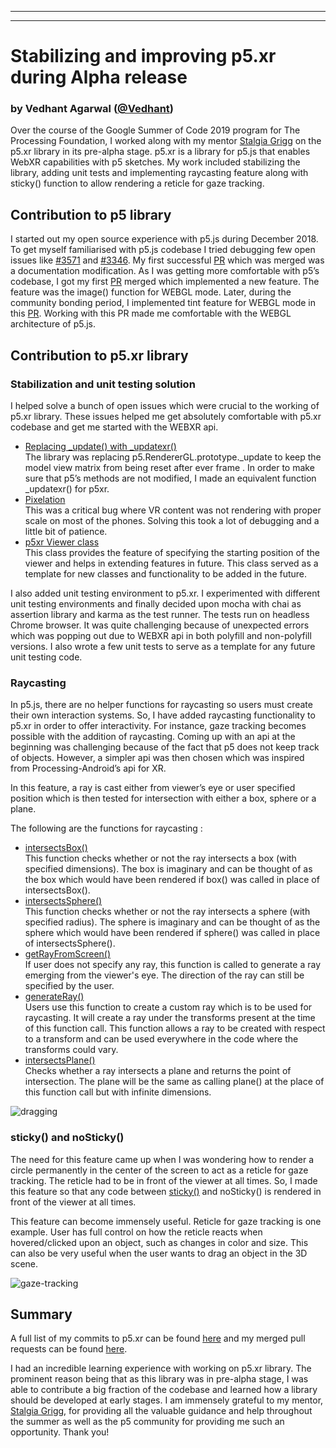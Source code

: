 
  ---
  
  ---
  # **Stabilizing and improving p5.xr during Alpha release**


### **by Vedhant Agarwal ([@Vedhant](https://github.com/vedhant))**

Over the course of the Google Summer of Code 2019 program for The Processing Foundation, I worked along with my mentor [Stalgia Grigg](https://github.com/stalgiag) on the p5.xr library in its pre-alpha stage. p5.xr is a library for p5.js that enables WebXR capabilities with p5 sketches. My work included stabilizing the library, adding unit tests and implementing raycasting feature along with sticky() function to allow rendering a reticle for gaze tracking.


## **Contribution to p5 library**

I started out my open source experience with p5.js during December 2018. To get myself familiarised with p5.js codebase I tried debugging few open issues like [#3571](https://github.com/processing/p5.js/issues/3571) and [#3346](https://github.com/processing/p5.js/issues/3346). My first successful [PR](https://github.com/processing/p5.js/pull/3405) which was merged was a documentation modification. As I was getting more comfortable with p5’s codebase, I got my first [PR](https://github.com/processing/p5.js/pull/3634) merged which implemented a new feature. The feature was the image() function for WEBGL mode. Later, during the community bonding period, I implemented tint feature for WEBGL mode in this [PR](https://github.com/processing/p5.js/pull/3709). Working with this PR made me comfortable with the WEBGL architecture of p5.js.


## **Contribution to p5.xr library**


### **Stabilization and unit testing solution**

I helped solve a bunch of open issues which were crucial to the working of p5.xr library. These issues helped me get absolutely comfortable with p5.xr codebase and get me started with the WEBXR api.



*   [Replacing _update() with _updatexr()](https://github.com/stalgiag/p5.xr/pull/21) \
The library was replacing p5.RendererGL.prototype._update to keep the model view matrix from being reset after ever frame . In order to make sure that p5’s methods are not modified, I made an equivalent function _updatexr() for p5xr.
*   [Pixelation](https://github.com/stalgiag/p5.xr/pull/24) \
This was a critical bug where VR content was not rendering with proper scale on most of the phones. Solving this took a lot of debugging and a little bit of patience.
*   [p5xr Viewer class](https://github.com/stalgiag/p5.xr/pull/28) \
This class provides the feature of specifying the starting position of the viewer and helps in extending features in future. This class served as a template for new classes and functionality to be added in the future.

I also added unit testing environment to p5.xr. I experimented with different unit testing environments and finally decided upon mocha with chai as assertion library and karma as the test runner. The tests run on headless Chrome browser. It was quite challenging because of unexpected errors which was popping out due to WEBXR api in both polyfill and non-polyfill versions. I also wrote a few unit tests to serve as a template for any future unit testing code.


### **Raycasting**

In p5.js, there are no helper functions for raycasting so users must create their own interaction systems. So, I have added raycasting functionality to p5.xr in order to offer interactivity. For instance, gaze tracking becomes possible with the addition of raycasting. Coming up with an api at the beginning was challenging because of the fact that p5 does not keep track of objects. However, a simpler api was then chosen which was inspired from Processing-Android’s api for XR.

In this feature, a ray is cast either from viewer’s eye or user specified position which is then tested for intersection with either a box, sphere or a plane.

The following are the functions for raycasting :



*   [intersectsBox()](https://github.com/stalgiag/p5.xr/pull/49) \
This function checks whether or not the ray intersects a box (with specified dimensions). The box is imaginary and can be thought of as the box which would have been rendered if box() was called in place of intersectsBox().
*   [intersectsSphere()](https://github.com/stalgiag/p5.xr/pull/48) \
This function checks whether or not the ray intersects a sphere (with specified radius). The sphere is imaginary and can be thought of as the sphere which would have been rendered if sphere() was called in place of intersectsSphere().
*   [getRayFromScreen()](https://github.com/stalgiag/p5.xr/pull/48) \
If user does not specify any ray, this function is called to generate a ray emerging from the viewer's eye. The direction of the ray can still be specified by the user.
*   [generateRay()](https://github.com/stalgiag/p5.xr/pull/48) \
Users use this function to create a custom ray which is to be used for raycasting. It will create a ray under the transforms present at the time of this function call. This function allows a ray to be created with respect to a transform and can be used everywhere in the code where the transforms could vary.
*   [intersectsPlane()](https://github.com/stalgiag/p5.xr/pull/50) \
Checks whether a ray intersects a plane and returns the point of intersection. The plane will be the same as calling plane() at the place of this function call but with infinite dimensions.

![dragging](https://vedhant.github.io/gsoc_wpr/grid.gif)


### **sticky() and noSticky()**

The need for this feature came up when I was wondering how to render a circle permanently in the center of the screen to act as a reticle for gaze tracking. The reticle had to be in front of the viewer at all times. So, I made this feature so that any code between [sticky()](https://github.com/stalgiag/p5.xr/pull/52) and noSticky() is rendered in front of the viewer at all times.

This feature can become immensely useful. Reticle for gaze tracking is one example. User has full control on how the reticle reacts when hovered/clicked upon an object, such as changes in color and size. This can also be very useful when the user wants to drag an object in the 3D scene.

![gaze-tracking](https://vedhant.github.io/gsoc_wpr/reticle.gif)


## **Summary**

A full list of my commits to p5.xr can be found [here](https://www.google.com/url?q=https://github.com/stalgiag/p5.xr/commits?author%3Dvedhant&source=gmail&ust=1566566535693000&usg=AFQjCNG5U-KdJSpW0v_3ouqCLTnfYm9Vxw) and my merged pull requests can be found [here](https://github.com/stalgiag/p5.xr/pulls?utf8=%E2%9C%93&q=is%3Apr+is%3Aclosed+author%3Avedhant+is%3Amerged).

I had an incredible learning experience with working on p5.xr library. The prominent reason being that as this library was in pre-alpha stage, I was able to contribute a big fraction of the codebase and learned how a library should be developed at early stages. I am immensely grateful to my mentor, [Stalgia Grigg](https://github.com/stalgiag), for providing all the valuable guidance and help throughout the summer as well as the p5 community for providing me such an opportunity. Thank you!

  